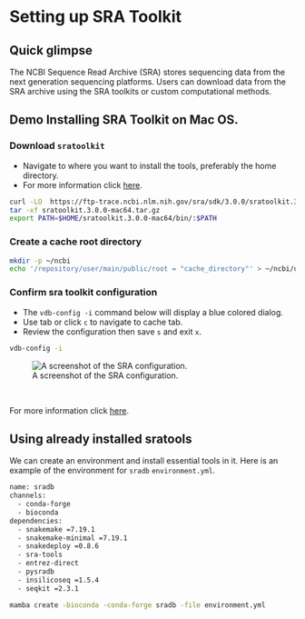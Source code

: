 # Setting up SRA Toolkit

## Quick glimpse
The NCBI Sequence Read Archive (SRA) stores sequencing data from the next generation sequencing platforms. Users can download data from the SRA archive using the SRA toolkits or custom computational methods. 

## Demo Installing SRA Toolkit on Mac OS.
### Download `sratoolkit`
- Navigate to where you want to install the tools, preferably the home directory.
- For more information click [here](https://github.com/ncbi/sra-tools/wiki/02.-Installing-SRA-Toolkit).

```bash
curl -LO  https://ftp-trace.ncbi.nlm.nih.gov/sra/sdk/3.0.0/sratoolkit.3.0.0-mac64.tar.gz
tar -xf sratoolkit.3.0.0-mac64.tar.gz
export PATH=$HOME/sratoolkit.3.0.0-mac64/bin/:$PATH
```

### Create a cache root directory
```bash
mkdir -p ~/ncbi
echo '/repository/user/main/public/root = "cache_directory"' > ~/ncbi/user-settings.mkfg
```

### Confirm sra toolkit configuration
- The `vdb-config -i` command below will display a blue colored dialog.
- Use tab or click `c` to navigate to cache tab.
- Review the configuration then save `s` and exit `x`.

```bash
vdb-config -i
```

![A screenshot of the SRA configuration.](images/sra_config_cache.png)

<br>

For more information click [here](https://github.com/ncbi/sra-tools/wiki/03.-Quick-Toolkit-Configuration).


## Using already installed sratools
We can create an environment and install essential tools in it. Here is an example of the environment for `sradb` `environment.yml`.

```bash
name: sradb
channels:
  - conda-forge
  - bioconda
dependencies:
  - snakemake =7.19.1
  - snakemake-minimal =7.19.1
  - snakedeploy =0.8.6
  - sra-tools
  - entrez-direct
  - pysradb
  - insilicoseq =1.5.4
  - seqkit =2.3.1
```

```bash
mamba create -bioconda -conda-forge sradb -file environment.yml
```